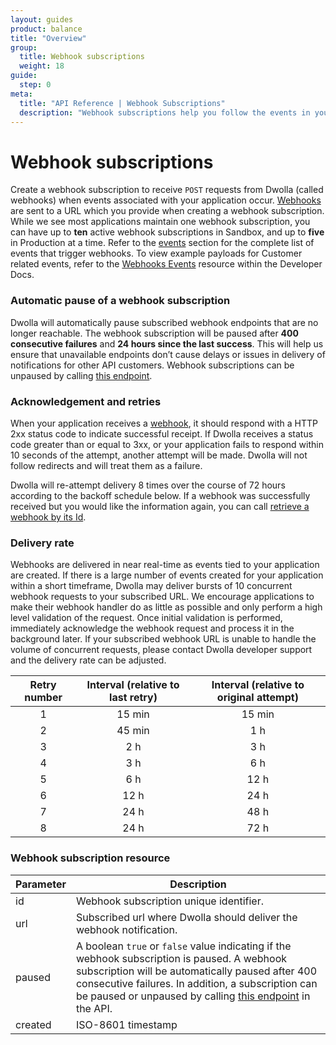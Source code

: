 ```yaml
---
layout: guides
product: balance
title: "Overview"
group:
  title: Webhook subscriptions
  weight: 18
guide:
  step: 0
meta:
  title: "API Reference | Webhook Subscriptions"
  description: "Webhook subscriptions help you follow the events in your application triggered with every POST request. Create, list, update, or remove them from your application using the Dwolla API."
---
```


# Webhook subscriptions

Create a webhook subscription to receive `POST` requests from Dwolla (called webhooks) when events associated with your application occur. [Webhooks](https://developers.dwolla.com/api-reference/webhooks) are sent to a URL which you provide when creating a webhook subscription. While we see most applications maintain one webhook subscription, you can have up to **ten** active webhook subscriptions in Sandbox, and up to **five** in Production at a time. Refer to the [events](https://developers.dwolla.com/api-reference/events) section for the complete list of events that trigger webhooks. To view example payloads for Customer related events, refer to the [Webhooks Events](https://developers.dwolla.com/concepts/webhook-events) resource within the Developer Docs.

### **Automatic pause of a webhook subscription**

Dwolla will automatically pause subscribed webhook endpoints that are no longer reachable. The webhook subscription will be paused after **400 consecutive failures** and **24 hours since the last success**. This will help us ensure that unavailable endpoints don’t cause delays or issues in delivery of notifications for other API customers. Webhook subscriptions can be unpaused by calling [this endpoint](https://developers.dwolla.com/api-reference/webhook-subscriptions/update).

### Acknowledgement and retries

When your application receives a [webhook](https://developers.dwolla.com/api-reference/webhooks), it should respond with a HTTP 2xx status code to indicate successful receipt. If Dwolla receives a status code greater than or equal to 3xx, or your application fails to respond within 10 seconds of the attempt, another attempt will be made. Dwolla will not follow redirects and will treat them as a failure.

Dwolla will re-attempt delivery 8 times over the course of 72 hours according to the backoff schedule below. If a webhook was successfully received but you would like the information again, you can call [retrieve a webhook by its Id](https://developers.dwolla.com/api-reference/webhooks/retrieve).

### Delivery rate

Webhooks are delivered in near real-time as events tied to your application are created. If there is a large number of events created for your application within a short timeframe, Dwolla may deliver bursts of 10 concurrent webhook requests to your subscribed URL. We encourage applications to make their webhook handler do as little as possible and only perform a high level validation of the request. Once initial validation is performed, immediately acknowledge the webhook request and process it in the background later. If your subscribed webhook URL is unable to handle the volume of concurrent requests, please contact Dwolla developer support and the delivery rate can be adjusted.

| Retry number | Interval (relative to last retry) | Interval (relative to original attempt) |
| :----------: | :-------------------------------: | :-------------------------------------: |
|      1       |              15 min               |                 15 min                  |
|      2       |              45 min               |                   1 h                   |
|      3       |                2 h                |                   3 h                   |
|      4       |                3 h                |                   6 h                   |
|      5       |                6 h                |                  12 h                   |
|      6       |               12 h                |                  24 h                   |
|      7       |               24 h                |                  48 h                   |
|      8       |               24 h                |                  72 h                   |

### Webhook subscription resource

| Parameter | Description                                                                                                                                                                                                                                                                                                                                    |
| --------- | ---------------------------------------------------------------------------------------------------------------------------------------------------------------------------------------------------------------------------------------------------------------------------------------------------------------------------------------------- |
| id        | Webhook subscription unique identifier.                                                                                                                                                                                                                                                                                                        |
| url       | Subscribed url where Dwolla should deliver the webhook notification.                                                                                                                                                                                                                                                                           |
| paused    | A boolean `true` or `false` value indicating if the webhook subscription is paused. A webhook subscription will be automatically paused after 400 consecutive failures. In addition, a subscription can be paused or unpaused by calling [this endpoint](https://developers.dwolla.com/api-reference/webhook-subscriptions/update) in the API. |
| created   | ISO-8601 timestamp                                                                                                                                                                                                                                                                                                                             |
